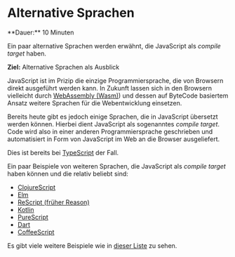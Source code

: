 
# Alternative Sprachen

<Callout>  
  **Dauer:** 10 Minuten

  Ein paar alternative Sprachen werden erwähnt, 
  die JavaScript als _compile target_ haben.

  **Ziel:** Alternative Sprachen als Ausblick
</Callout>

JavaScript ist im Prizip die einzige 
Programmiersprache, die von Browsern direkt 
ausgeführt werden kann. In Zukunft lassen sich 
in den Browsern vielleicht durch 
[WebAssembly (Wasm)](https://webassembly.org/)) 
und dessen auf ByteCode basiertem Ansatz 
weitere Sprachen für die Webentwicklung einsetzen.

Bereits heute gibt es jedoch einige Sprachen,
die in JavaScript übersetzt werden können.
Hierbei dient JavaScript als sogenanntes
_compile target_. Code wird also in
einer anderen Programmiersprache geschrieben 
und automatisiert in Form von JavaScript im
Web an die Browser ausgeliefert.

Dies ist bereits bei 
[TypeScript](/prog/10-misc/typescript) der Fall.

Ein paar Beispiele von weiteren Sprachen, die 
JavaScript als _compile target_ haben können 
und die relativ beliebt sind:

- [ClojureScript](https://clojurescript.org)
- [Elm](https://elm-lang.org)
- [ReScript (früher Reason)](https://rescript-lang.org)
- [Kotlin](https://kotlinlang.org/docs/js-overview.html)
- [PureScript](https://www.purescript.org)
- [Dart](https://dart.dev/tools/dart2js)
- [CoffeeScript](https://coffeescript.org)

Es gibt viele weitere Beispiele wie in
[dieser Liste](https://github.com/jashkenas/coffeescript/wiki/List-of-languages-that-compile-to-JS) 
zu sehen.
